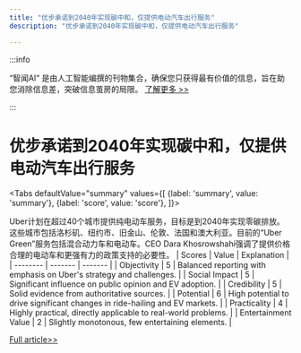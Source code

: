 ```yaml
---
title: "优步承诺到2040年实现碳中和，仅提供电动汽车出行服务"
description: "优步承诺到2040年实现碳中和，仅提供电动汽车出行服务"

---
```



:::info

“智闻AI“ 是由人工智能编撰的刊物集合，确保您只获得最有价值的信息，旨在助您消除信息差，突破信息茧房的局限。  [了解更多 >>](/)

:::

# 优步承诺到2040年实现碳中和，仅提供电动汽车出行服务


<Tabs
	defaultValue="summary"
	values={[
	{label: 'summary', value: 'summary'},
	{label: 'score', value: 'score'},
]}>
<TabItem value="summary">


Uber计划在超过40个城市提供纯电动车服务，目标是到2040年实现零碳排放。这些城市包括洛杉矶、纽约市、旧金山、伦敦、法国和澳大利亚。目前的“Uber Green”服务包括混合动力车和电动车。CEO Dara Khosrowshahi强调了提供价格合理的电动车和更强有力的政策支持的必要性。
</TabItem>
<TabItem value="score">
	| Scores     | Value   | Explanation |
	| -------- | ------- | ------- |
	| Objectivity  | 5    | Balanced reporting with emphasis on Uber's strategy and challenges.    |
	| Social Impact | 5     | Significant influence on public opinion and EV adoption.    |
	| Credibility    | 5    | Solid evidence from authoritative sources.    |
	| Potential    | 6    | High potential to drive significant changes in ride-hailing and EV markets.    |
	| Practicality    | 4    | Highly practical, directly applicable to real-world problems.    |
	| Entertainment Value    | 2    | Slightly monotonous, few entertaining elements.    |
</TabItem>
</Tabs>

[Full article>>](https://www3.nhk.or.jp/nhkworld/en/news/20241009_B05/)
